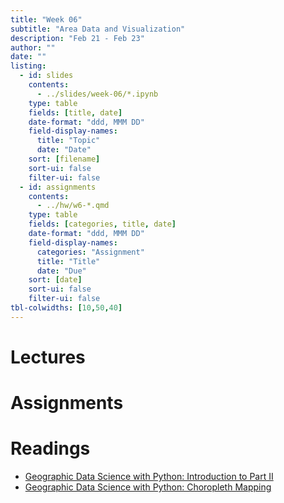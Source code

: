 ```yaml
---
title: "Week 06"
subtitle: "Area Data and Visualization"
description: "Feb 21 - Feb 23"
author: ""
date: ""
listing:
  - id: slides
    contents:
      - ../slides/week-06/*.ipynb
    type: table
    fields: [title, date]
    date-format: "ddd, MMM DD"
    field-display-names:
      title: "Topic"
      date: "Date"
    sort: [filename]
    sort-ui: false
    filter-ui: false
  - id: assignments
    contents:
      - ../hw/w6-*.qmd
    type: table
    fields: [categories, title, date]
    date-format: "ddd, MMM DD"
    field-display-names:
      categories: "Assignment"
      title: "Title"
      date: "Due"
    sort: [date]
    sort-ui: false
    filter-ui: false
tbl-colwidths: [10,50,40]
---
```


# Lectures

::: {#slides}
:::

# Assignments

::: {#assignments}
:::

# Readings

-   [Geographic Data Science with Python:  Introduction to Part II](https://geographicdata.science/book/intro_part_ii.html)
-   [Geographic Data Science with Python: Choropleth Mapping](https://geographicdata.science/book/notebooks/05_choropleth.html)



